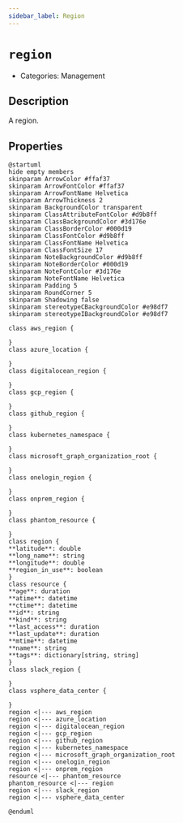 ```yaml
---
sidebar_label: Region
---
```


# `region`

- Categories: Management

## Description

A region.

## Properties

<ZoomPanPinch>

```kroki imgType="plantuml" imgAlt="Diagram of Region data model"
@startuml
hide empty members
skinparam ArrowColor #ffaf37
skinparam ArrowFontColor #ffaf37
skinparam ArrowFontName Helvetica
skinparam ArrowThickness 2
skinparam BackgroundColor transparent
skinparam ClassAttributeFontColor #d9b8ff
skinparam ClassBackgroundColor #3d176e
skinparam ClassBorderColor #000d19
skinparam ClassFontColor #d9b8ff
skinparam ClassFontName Helvetica
skinparam ClassFontSize 17
skinparam NoteBackgroundColor #d9b8ff
skinparam NoteBorderColor #000d19
skinparam NoteFontColor #3d176e
skinparam NoteFontName Helvetica
skinparam Padding 5
skinparam RoundCorner 5
skinparam Shadowing false
skinparam stereotypeCBackgroundColor #e98df7
skinparam stereotypeIBackgroundColor #e98df7

class aws_region {

}
class azure_location {

}
class digitalocean_region {

}
class gcp_region {

}
class github_region {

}
class kubernetes_namespace {

}
class microsoft_graph_organization_root {

}
class onelogin_region {

}
class onprem_region {

}
class phantom_resource {

}
class region {
**latitude**: double
**long_name**: string
**longitude**: double
**region_in_use**: boolean
}
class resource {
**age**: duration
**atime**: datetime
**ctime**: datetime
**id**: string
**kind**: string
**last_access**: duration
**last_update**: duration
**mtime**: datetime
**name**: string
**tags**: dictionary[string, string]
}
class slack_region {

}
class vsphere_data_center {

}
region <|--- aws_region
region <|--- azure_location
region <|--- digitalocean_region
region <|--- gcp_region
region <|--- github_region
region <|--- kubernetes_namespace
region <|--- microsoft_graph_organization_root
region <|--- onelogin_region
region <|--- onprem_region
resource <|--- phantom_resource
phantom_resource <|--- region
region <|--- slack_region
region <|--- vsphere_data_center

@enduml
```

</ZoomPanPinch>
